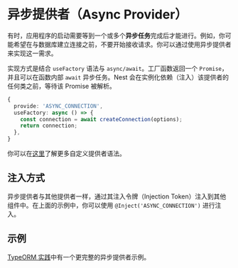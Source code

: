 # 异步提供者（Async Provider）

有时，应用程序的启动需要等到一个或多个**异步任务**完成后才能进行。例如，你可能希望在与数据库建立连接之前，不要开始接收请求。你可以通过使用异步提供者来实现这一需求。

实现方式是结合 `useFactory` 语法与 `async/await`。工厂函数返回一个 `Promise`，并且可以在函数内部 `await` 异步任务。Nest 会在实例化依赖（注入）该提供者的任何类之前，等待该 Promise 被解析。

```ts
{
  provide: 'ASYNC_CONNECTION',
  useFactory: async () => {
    const connection = await createConnection(options);
    return connection;
  },
}
```

<CalloutInfo>

你可以在[这里](/fundamentals/custom-providers)了解更多自定义提供者语法。

</CalloutInfo>

## 注入方式

异步提供者与其他提供者一样，通过其注入令牌（Injection Token）注入到其他组件中。在上面的示例中，你可以使用 `@Inject('ASYNC_CONNECTION')` 进行注入。

## 示例

[TypeORM 实践](/recipes/sql-typeorm)中有一个更完整的异步提供者示例。
